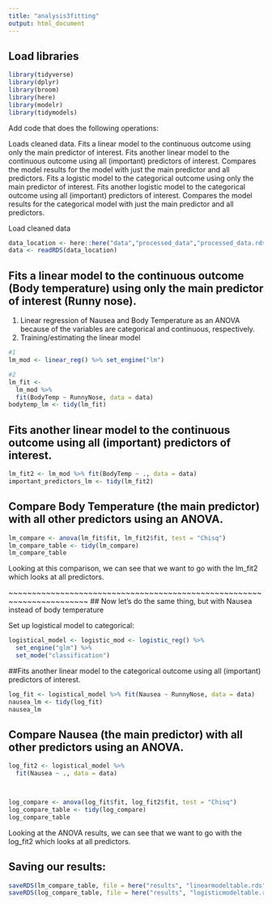 ---
title: "analysis3fitting"
output: html_document
---


## Load libraries
```{r}
library(tidyverse)
library(dplyr)
library(broom)
library(here)
library(modelr)
library(tidymodels)
```


Add code that does the following operations:

Loads cleaned data.
Fits a linear model to the continuous outcome using only the main predictor of interest.
Fits another linear model to the continuous outcome using all (important) predictors of interest.
Compares the model results for the model with just the main predictor and all predictors.
Fits a logistic model to the categorical outcome using only the main predictor of interest.
Fits another logistic model to the categorical outcome using all (important) predictors of interest.
Compares the model results for the categorical model with just the main predictor and all predictors.

Load cleaned data
```{r}
data_location <- here::here("data","processed_data","processed_data.rds")
data <- readRDS(data_location)
```


## Fits a linear model to the continuous outcome (Body temperature) using only the main predictor of interest (Runny nose).


1. Linear regression of Nausea and Body Temperature as an ANOVA because of the variables are categorical and continuous, respectively.
2. Training/estimating the linear model
```{r}
#1
lm_mod <- linear_reg() %>% set_engine("lm")

#2
lm_fit <- 
  lm_mod %>% 
  fit(BodyTemp ~ RunnyNose, data = data)
bodytemp_lm <- tidy(lm_fit)

```


## Fits another linear model to the continuous outcome using all (important) predictors of interest.

```{r}

lm_fit2 <- lm_mod %>% fit(BodyTemp ~ ., data = data)
important_predictors_lm <- tidy(lm_fit2)

```

## Compare Body Temperature (the main predictor) with all other predictors using an ANOVA.
```{r}
lm_compare <- anova(lm_fit$fit, lm_fit2$fit, test = "Chisq")
lm_compare_table <- tidy(lm_compare)
lm_compare_table
```

Looking at this comparison, we can see that we want to go with the lm_fit2 which looks at all predictors.

~~~~~~~~~~~~~~~~~~~~~~~~~~~~~~~~~~~~~~~~~~~~~~~~~~~~~~~~~~~~~~~~~~~~~~~
## Now let's do the same thing, but with Nausea instead of body temperature

Set up logistical model to categorical:
```{r}

logistical_model <- logistic_mod <- logistic_reg() %>%
  set_engine("glm") %>%
  set_mode("classification")

```

##Fits another linear model to the categorical outcome using all (important) predictors of interest.

```{r}

log_fit <- logistical_model %>% fit(Nausea ~ RunnyNose, data = data)
nausea_lm <- tidy(log_fit)
nausea_lm

```

## Compare Nausea (the main predictor) with all other predictors using an ANOVA.
```{r}

log_fit2 <- logistical_model %>%
  fit(Nausea ~ ., data = data)



log_compare <- anova(log_fit$fit, log_fit2$fit, test = "Chisq")
log_compare_table <- tidy(log_compare)
log_compare_table
```
Looking at the ANOVA results, we can see that we want to go with the log_fit2 which looks at all predictors.


## Saving our results:
```{r}
saveRDS(lm_compare_table, file = here("results", "linearmodeltable.rds"))
saveRDS(log_compare_table, file = here("results", "logisticmodeltable.rds"))

```





